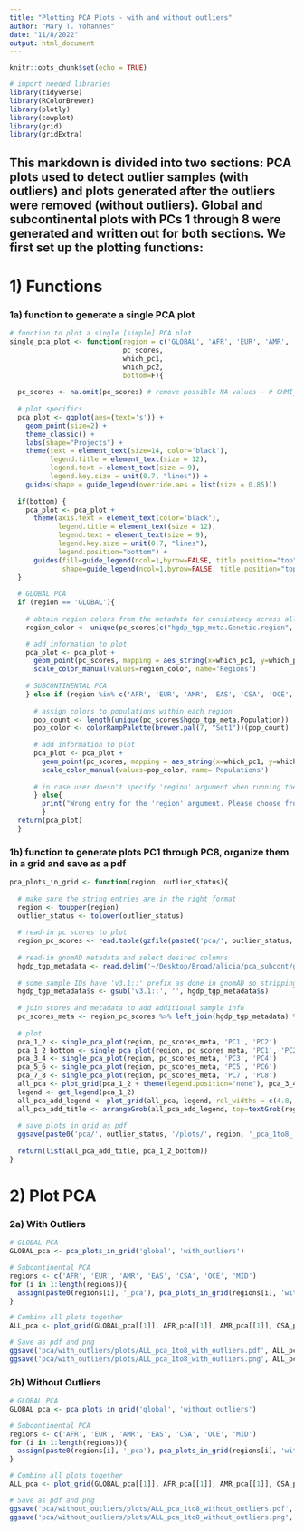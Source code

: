 ```yaml
---
title: "Plotting PCA Plots - with and without outliers"
author: "Mary T. Yohannes"
date: "11/8/2022"
output: html_document
---
```


```r
knitr::opts_chunk$set(echo = TRUE)

# import needed libraries 
library(tidyverse)
library(RColorBrewer)
library(plotly)
library(cowplot)
library(grid)
library(gridExtra)
```

## This markdown is divided into two sections: PCA plots used to detect outlier samples (with outliers) and plots generated after the outliers were removed (without outliers). Global and subcontinental plots with PCs 1 through 8 were generated and written out for both sections. We first set up the plotting functions: 

# 1) Functions 
### 1a) function to generate a single PCA plot 
```r
# function to plot a single [simple] PCA plot
single_pca_plot <- function(region = c('GLOBAL', 'AFR', 'EUR', 'AMR', 'EAS', 'CSA', 'OCE', 'MID'),
                            pc_scores, 
                            which_pc1, 
                            which_pc2, 
                            bottom=F){
  
  pc_scores <- na.omit(pc_scores) # remove possible NA values - # CHMI_CHMI3_WGS2 has no info in metadata so treated as an outlier
  
  # plot specifics 
  pca_plot <- ggplot(aes=(text='s')) +
    geom_point(size=2) +
    theme_classic() +
    labs(shape="Projects") +
    theme(text = element_text(size=14, color='black'),
          legend.title = element_text(size = 12),
          legend.text = element_text(size = 9),
          legend.key.size = unit(0.7, "lines")) +
    guides(shape = guide_legend(override.aes = list(size = 0.85)))
  
  if(bottom) {
    pca_plot <- pca_plot +
      theme(axis.text = element_text(color='black'),
            legend.title = element_text(size = 12),
            legend.text = element_text(size = 9),
            legend.key.size = unit(0.7, "lines"),
            legend.position="bottom") +
      guides(fill=guide_legend(ncol=1,byrow=FALSE, title.position="top"),
             shape=guide_legend(ncol=1,byrow=FALSE, title.position="top"))
  }
  
  # GLOBAL PCA
  if (region == 'GLOBAL'){
    
    # obtain region colors from the metadata for consistency across all plots
    region_color <- unique(pc_scores[c("hgdp_tgp_meta.Genetic.region", "hgdp_tgp_meta.Continent.colors")]) %>% pull(hgdp_tgp_meta.Continent.colors, hgdp_tgp_meta.Genetic.region)

    # add information to plot
    pca_plot <- pca_plot +
      geom_point(pc_scores, mapping = aes_string(x=which_pc1, y=which_pc2, color='hgdp_tgp_meta.Genetic.region', shape='project_meta.title')) + 
      scale_color_manual(values=region_color, name='Regions') 
    
    # SUBCONTINENTAL PCA
    } else if (region %in% c('AFR', 'EUR', 'AMR', 'EAS', 'CSA', 'OCE', 'MID')) {
      
      # assign colors to populations within each region  
      pop_count <- length(unique(pc_scores$hgdp_tgp_meta.Population))
      pop_color <- colorRampPalette(brewer.pal(7, "Set1"))(pop_count)
      
      # add information to plot
      pca_plot <- pca_plot +
        geom_point(pc_scores, mapping = aes_string(x=which_pc1, y=which_pc2, color='hgdp_tgp_meta.Population', shape='project_meta.title')) + 
        scale_color_manual(values=pop_color, name='Populations') 
        
      # in case user doesn't specify 'region' argument when running the function  
      } else{
        print("Wrong entry for the 'region' argument. Please choose from the following options: 'GLOBAL', 'AFR', 'EUR', 'AMR', 'EAS', 'CSA', 'OCE', or 'MID'")
        }
  return(pca_plot)
  }
```


### 1b) function to generate plots PC1 through PC8, organize them in a grid and save as a pdf  
```r
pca_plots_in_grid <- function(region, outlier_status){
  
  # make sure the string entries are in the right format
  region <- toupper(region)
  outlier_status <- tolower(outlier_status)
  
  # read-in pc scores to plot 
  region_pc_scores <- read.table(gzfile(paste0('pca/', outlier_status, '/scores/', region, '_scores_', outlier_status, '.txt.bgz')), header=T)
  
  # read-in gnomAD metadata and select desired columns 
  hgdp_tgp_metadata <- read.delim('~/Desktop/Broad/alicia/pca_subcont/gnomad_meta_v1.tsv', header=T, sep='\t') %>% select(s, project_meta.title, starts_with('hgdp_tgp_meta')) 
  
  # some sample IDs have 'v3.1::' prefix as done in gnomAD so stripping that in order to match correctly with the pc score files 
  hgdp_tgp_metadata$s <- gsub('v3.1::', '', hgdp_tgp_metadata$s)
  
  # join scores and metadata to add additional sample info
  pc_scores_meta <- region_pc_scores %>% left_join(hgdp_tgp_metadata) %>% arrange(hgdp_tgp_meta.Population)
  
  # plot 
  pca_1_2 <- single_pca_plot(region, pc_scores_meta, 'PC1', 'PC2')
  pca_1_2_bottom <- single_pca_plot(region, pc_scores_meta, 'PC1', 'PC2', TRUE) 
  pca_3_4 <- single_pca_plot(region, pc_scores_meta, 'PC3', 'PC4')
  pca_5_6 <- single_pca_plot(region, pc_scores_meta, 'PC5', 'PC6')
  pca_7_8 <- single_pca_plot(region, pc_scores_meta, 'PC7', 'PC8')
  all_pca <- plot_grid(pca_1_2 + theme(legend.position="none"), pca_3_4 + theme(legend.position="none"), pca_5_6 + theme(legend.position="none"), pca_7_8 + theme(legend.position="none"), nrow=1) # put all 4 plots together 
  legend <- get_legend(pca_1_2)
  all_pca_add_legend <- plot_grid(all_pca, legend, rel_widths = c(4.8, 1)) # add legend
  all_pca_add_title <- arrangeGrob(all_pca_add_legend, top=textGrob(region, x = 0, hjust = 0)) # add title 
  
  # save plots in grid as pdf 
  ggsave(paste0('pca/', outlier_status, '/plots/', region, '_pca_1to8_', outlier_status, '.pdf'), all_pca_add_title, width=15, height=4)
  
  return(list(all_pca_add_title, pca_1_2_bottom))
}
```


# 2) Plot PCA
### 2a) With Outliers  
```r
# GLOBAL PCA 
GLOBAL_pca <- pca_plots_in_grid('global', 'with_outliers')

# Subcontinental PCA
regions <- c('AFR', 'EUR', 'AMR', 'EAS', 'CSA', 'OCE', 'MID')
for (i in 1:length(regions)){
  assign(paste0(regions[i], '_pca'), pca_plots_in_grid(regions[i], 'with_outliers'))
}

# Combine all plots together 
ALL_pca <- plot_grid(GLOBAL_pca[[1]], AFR_pca[[1]], AMR_pca[[1]], CSA_pca[[1]], EAS_pca[[1]], EUR_pca[[1]], MID_pca[[1]], OCE_pca[[1]], ncol=1, align='v')

# Save as pdf and png
ggsave('pca/with_outliers/plots/ALL_pca_1to8_with_outliers.pdf', ALL_pca, width=15, height=28)
ggsave('pca/with_outliers/plots/ALL_pca_1to8_with_outliers.png', ALL_pca, width=15, height=28)
```

### 2b) Without Outliers  
```r
# GLOBAL PCA 
GLOBAL_pca <- pca_plots_in_grid('global', 'without_outliers')

# Subcontinental PCA
regions <- c('AFR', 'EUR', 'AMR', 'EAS', 'CSA', 'OCE', 'MID')
for (i in 1:length(regions)){
  assign(paste0(regions[i], '_pca'), pca_plots_in_grid(regions[i], 'without_outliers'))
}

# Combine all plots together 
ALL_pca <- plot_grid(GLOBAL_pca[[1]], AFR_pca[[1]], AMR_pca[[1]], CSA_pca[[1]], EAS_pca[[1]], EUR_pca[[1]], MID_pca[[1]], OCE_pca[[1]], ncol=1, align='v')

# Save as pdf and png
ggsave('pca/without_outliers/plots/ALL_pca_1to8_without_outliers.pdf', ALL_pca, width=15, height=28)
ggsave('pca/without_outliers/plots/ALL_pca_1to8_without_outliers.png', ALL_pca, width=15, height=28)
```






